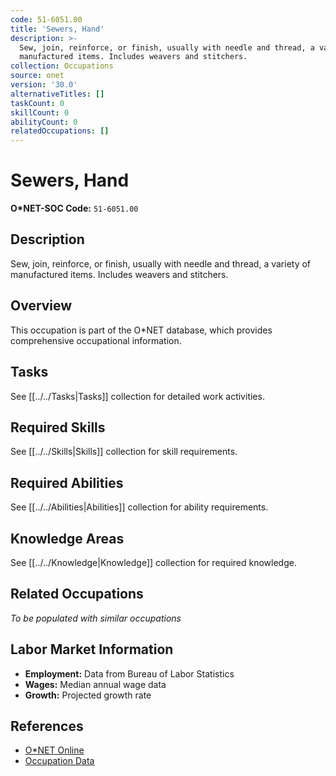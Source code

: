 ```yaml
---
code: 51-6051.00
title: 'Sewers, Hand'
description: >-
  Sew, join, reinforce, or finish, usually with needle and thread, a variety of
  manufactured items. Includes weavers and stitchers.
collection: Occupations
source: onet
version: '30.0'
alternativeTitles: []
taskCount: 0
skillCount: 0
abilityCount: 0
relatedOccupations: []
---
```

# Sewers, Hand

**O*NET-SOC Code:** `51-6051.00`

## Description

Sew, join, reinforce, or finish, usually with needle and thread, a variety of manufactured items. Includes weavers and stitchers.

## Overview

This occupation is part of the O*NET database, which provides comprehensive occupational information.

## Tasks

See [[../../Tasks|Tasks]] collection for detailed work activities.

## Required Skills

See [[../../Skills|Skills]] collection for skill requirements.

## Required Abilities

See [[../../Abilities|Abilities]] collection for ability requirements.

## Knowledge Areas

See [[../../Knowledge|Knowledge]] collection for required knowledge.

## Related Occupations

*To be populated with similar occupations*

## Labor Market Information

- **Employment:** Data from Bureau of Labor Statistics
- **Wages:** Median annual wage data
- **Growth:** Projected growth rate

## References

- [O*NET Online](https://www.onetonline.org/link/summary/51-6051.00)
- [Occupation Data](https://www.onetcenter.org/)

